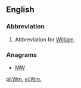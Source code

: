 ==English==

===Abbreviation===
{{rfc-header|Abbreviation}}
{{head|en|abbreviation}}
# Abbreviation for [[William]].

===Anagrams===
* [[MW#English|MW]]

[[pl:Wm.]]
[[vi:Wm.]]